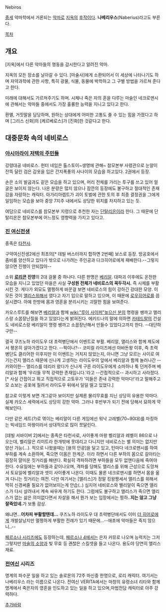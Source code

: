 Nebiros

[[중세]] 악마학에서 거론되는 [[악마]]로 [[지옥]]의 [[후작]]이다. '''나베리우스'''(Naberius)라고도 부른다.

[[목차]]
== 개요 ==
[지옥]에서 다른 악마들의 행동을 감시한다고 알려진 악마.

지옥의 모든 장소를 날아갈 수 있다. 
[마술사]에게 소환되어서 이 세상에 나타나기도 하며 자약과학에 관한 사항, 특히 광물, 식물, 동물에 박학하고 그 구별 방법을 가르쳐 준다고 한다. 

미래에 대해서도 가르쳐주기도 하며. 시체나 죽은 자의 혼을 다루는 마술인 네크로맨시에 관해서는 악마들 중에서도 가장 훌륭한 능력을 지니고 있다고 한다. 

환멸, 거짓말을 담당하며, 원하는 상대에게 어떠한 고통도 줄 수 있는 힘을 가졌다고 하며 [그리스 신화]의 [케르베로스]가 [진화]한 것같다고 한다.

== 대중문화 속의 네비로스 ==
=== [[아시아라이 저택의 주민들]] ===
강령대공 네비로스. 헌터 네임은 톨스토이~생명에 관해~
참모본부 사령관으로 눈알이 잔뜩 달린 검은 갑옷을 입은 간지폭풍의 사나이의 모습을 하고있다. 2권에서 등장. 

손은 소의 발굽과도 같은 모습을 하고 있으며, 머리 전체를 가리는 투구를 쓰고 있어 얼굴은 보이지 않는다. 나온 분량은 많지 않으나 잠깐의 등장에도 불구하고 절대적인 존재감을 자랑하는 캐릭터. 아가리아렙트가 괴이 토벌에 관한 토의 후 최종 결정권을 그에게 일임하는 모습을 보아 중앙 7지주 내에서도 상당한 위치를 차지하고 있는 듯.

여담으로 네비로스를 참모본부 지령으로 추천한 자는 [[단탈리온]]이라 한다. 그 때문에 단탈리온은 참모본부에 어느정도 영향력을 가지고 있다고.

=== [[진 여신전생]] ===

종족은 [[타천사]].

구약여신전생2에선 최초의[* 데빌 버스터까지 합하면 2번째] 보스로 등장. 방공호에서 좀비를 양산하고 있다가 밖으로 나가려는 주인공과 다크히어로에게 패배한다.--그렇지 않으면 진행이 안되잖아--

소위 '''[[로리콘]] 진영'''의 2대 걸물 중 하나다. 다른 한명은 [[베리알]].
대파괴 이후에도 온전한 모습을 지니고 있었던 마을은 사실 '''구성원 전체가 네비로스의 꼭두각시.''' 즉 시체를 부활시킨 것. 게다가 외모도 멀쩡하게 바꾼걸 보면 네비로스의 힘이 강하긴 강대한 모양. 이 모든 것이 [[앨리스]]위해서 였다고 자기 입으로 말하고 있으며, 이 때문에 [[로우히어로]]를 끔살시켰다. 아예 한방에 몸과 영혼을 분리시키는 괴랄한 힘을 보여준다.

카오스루트를 해보면 [[베리알]]과 함께 [[wiki:"루이 사이퍼"높으신 분]]의 명령을 쌩까고 앨리스랑 소꿉장난질을 하고 있었다는게 밝혀진다. 에키드나의 말에 의하면 [[카테드랄]]의 건설도 네비로스랑 베리알이 명령 쌩까고 소꿉장난해서 만들수 있었다고까지 한다. --대단하구만--

결국 쿠즈노하 라이도우 대 초력병단에서 이벤트로 부활. 베리알, 앨리스와 함께 제도에서 평온히 살아가겠다고 한다. --퍽이나?-- 코미컬 라이즈에선 아바돈왕 이후, 즉 초력병단도 클리어한 이후지만 이 이벤트는 거치지 않았는지, 아니면 그냥 모르는 사이로 여기는건지 앨리스 때문에 신나게 고생하는 라이도우의 앞에서 베리알과 함께 놀러나간 --카와이한-- 앨리스를 데리러 왔다가 신나게 구른 라이도우에게 소마하나 툭 던져주며 베리알과 함께 '우리들 무척 강력한 존재입니다.'라고 --간접적으로-- 과시하고 사라졌다. [* 사실 간접이고 뭐고 직접적으로 고토우가 '이들은 존내 강력한 악마다!'라고 말해주고 모 쇼보는 공포에 질려서 라이도우 뒤에서 덜덜 떨고 있었다.]

참고로 이렇게 보면 개그같아 보이지만 실제론 물리무효를 지닌 상당히 유용한 악마다.
실제 카오스 세력에서도 상당히 강한 악마. 그러나 후반부가 되기 전에 당해서 묘하게 약해보인다.

다만 같은 세트(?)로 엮이는 베리알이 다른 게임에선 워낙 고레벨(70~90대)를 마킹하는 빅네임드 마왕이라서 상대적으로 많이 쪼달린다.

[데빌 서바이버 2]에서는 종족은 타천사로, 사이좋게 마왕 벨리알과 레벨이 86으로 나오는데, 벨리알은 리미트라 한개밖에 못데리고 다니지만 네비로스는 별 의미는 없지만 양산 가능(...). 적으로 나왔을때는 [용의 안광]을 달고 있고, 턴마다 네크로맨시를 하여 부하를 계속 소환하며, 죽으면 이몸은 한계군. 이라 하면서 다른 부하의 몸으로 갈아타는 굉장히 얄미운 짓거리를 해댄다. 확실히 격파하려면 부하들을 모두 없앤다음에 죽여야 한다. 수요일에는 부하들과 같이나오며, 격파를 당해도 앨리스를 위해 근성으로 도망쳐서 토요일에 벨리알과 셋이 사이좋게 나온다. 이때도 물론 네크로맨시를 하면서 몸을 옮겨 다니는 짓거리는 여전. 다만 여기서는 [앨리스]가 정말 킹왕짱세서 앨리스를 위해서 딱히 신경써줄 필요가 없어보이는게 안습(..) 심지어 네비로스와 벨리알이 죽으면 앨리스가 다시 살려내서 계속 싸우게 하기도 한다. 그럼에도 불구하고 앨리스가 죽으면 앨리스가 없는 삶은 의미없다면서 자살을 해서 뭔가 보는 입장에서는 찡하..'''지는 않고 그냥 잘죽었네.'''가 보통 감상.

왜냐면...'''어차피 부활할텐데...''' 쿠즈노하 라이도우 대 초력병단에서도 이미 [[더 히어로]]에게 개발살났지만 멀쩡하게 부활한 전례가 있기 때문에...--애초에 악마들은 죽지 않으니..--

[[페르소나 시리즈]]에도 등장하는데, [[페르소나 4]]에서는 은자 커뮤로 나오며 능력치는 그저 그렇지만 [[마술의 소양]]과 빛 무효 등 괜찮은 스킬셋을 들고 나온다. 용도야 당연히 앨리스 재료.

=== [[전여신]] 시리즈 ===
명계의 파수꾼 일을 하고 있는 솔로몬의 72주 마신중 한명으로, 로리 캐릭터. 여기서는 나베리우스 라는 이름으로 나온다. 전여신 VERITA에서는 마창의 유령소녀 리타와 함께 명계에서 죽은자의 영혼을 인도하고 있는 일을 하고 있으며,마법전담 캐릭터로 아주 강력하다. 

[[추가바람]]

